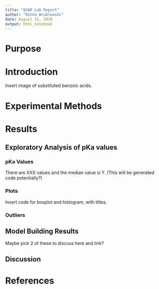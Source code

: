 ```yaml
---
title: "QSAR Lab Report"
author: "Donna Wrublewski"
date: August 15, 2019
output: html_notebook
---
```


# Purpose

# Introduction

Insert image of substituted benzoic acids.

# Experimental Methods

# Results

## Exploratory Analysis of pKa values

### pKa Values

There are XXX values and the median value is Y.
(This will be generated code potentially?)

### Plots

Insert code for boxplot and histogram, with titles.

### Outliers

## Model Building Results

Maybe pick 2 of these to discuss here and link?

## Discussion

# References
